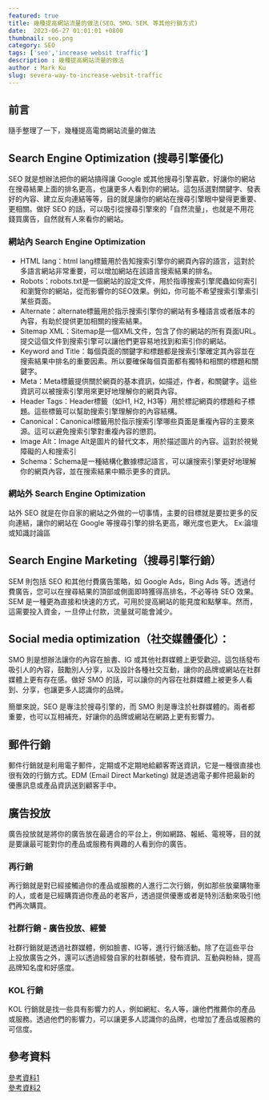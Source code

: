 ```yaml
---
featured: true
title: 幾種提高網站流量的做法(SEO、SMO、SEM、等其他行銷方式)
date:  2023-06-27 01:01:01 +0800
thumbnail: seo.png
category: SEO
tags: ['seo','increase websit traffic']
description : 幾種提高網站流量的做法
author : Mark Ku
slug: severa-way-to-increase-websit-traffic
---
```

## 前言
隨手整理了一下，幾種提高電商網站流量的做法 

## Search Engine Optimization (搜尋引擎優化)
SEO 就是想辦法把你的網站搞得讓 Google 或其他搜尋引擎喜歡，好讓你的網站在搜尋結果上面的排名更高，也讓更多人看到你的網站。這包括選對關鍵字、發表好的內容、建立反向連結等等，目的就是讓你的網站在搜尋引擎眼中變得更重要、更相關。做好 SEO 的話，可以吸引從搜尋引擎來的「自然流量」，也就是不用花錢買廣告，自然就有人來看你的網站。

### 網站內 Search Engine Optimization
* HTML lang：html lang標籤用於告知搜索引擎你的網頁內容的語言，這對於多語言網站非常重要，可以增加網站在該語言搜索結果的排名。
* Robots：robots.txt是一個網站的設定文件，用於指導搜索引擎爬蟲如何索引和瀏覽你的網站，從而影響你的SEO效果。例如，你可能不希望搜索引擎索引某些頁面。
* Alternate：alternate標籤用於指示搜索引擎你的網站有多種語言或者版本的內容，有助於提供更加相關的搜索結果。
* Sitemap XML：Sitemap是一個XML文件，包含了你的網站的所有頁面URL。提交這個文件到搜索引擎可以讓他們更容易地找到和索引你的網站。
* Keyword and Title：每個頁面的關鍵字和標題都是搜索引擎確定其內容並在搜索結果中排名的重要因素。所以要確保每個頁面都有獨特和相關的標題和關鍵字。
* Meta：Meta標籤提供關於網頁的基本資訊，如描述，作者，和關鍵字。這些資訊可以被搜索引擎用來更好地理解你的網頁內容。
* Header Tags：Header標籤（如H1, H2, H3等）用於標記網頁的標題和子標題。這些標籤可以幫助搜索引擎理解你的內容結構。
* Canonical：Canonical標籤用於指示搜索引擎哪些頁面是重複內容的主要來源。這可以避免搜索引擎對重複內容的懲罰。
* Image Alt：Image Alt是圖片的替代文本，用於描述圖片的內容。這對於視覺障礙的人和搜索引
* Schema：Schema是一種結構化數據標記語言，可以讓搜索引擎更好地理解你的網頁內容，並在搜索結果中顯示更多的資訊。

### 網站外 Search Engine Optimization
站外 SEO 就是在你自家的網站之外做的一切事情，主要的目標就是要拉更多的反向連結，讓你的網站在 Google 等搜尋引擎的排名更高，曝光度也更大。 Ex:論壇或知識討論區

## Search Engine Marketing（搜尋引擎行銷）
SEM 則包括 SEO 和其他付費廣告策略，如 Google Ads，Bing Ads 等。透過付費廣告，您可以在搜尋結果的頂部或側面即時獲得高排名，不必等待 SEO 效果。SEM 是一種更為直接和快速的方式，可用於提高網站的能見度和點擊率。然而，這需要投入資金，一旦停止付款，流量就可能會減少。

## Social media optimization（社交媒體優化）：
SMO 則是想辦法讓你的內容在臉書、IG 或其他社群媒體上更受歡迎。這包括發布吸引人的內容，鼓勵別人分享，以及設計各種社交互動，讓你的品牌或網站在社群媒體上更有存在感。做好 SMO 的話，可以讓你的內容在社群媒體上被更多人看到、分享，也讓更多人認識你的品牌。

簡單來說，SEO 是專注於搜尋引擎的，而 SMO 則是專注於社群媒體的。兩者都重要，也可以互相補充，好讓你的品牌或網站在網路上更有影響力。

## 郵件行銷
郵件行銷就是利用電子郵件，定期或不定期地給顧客寄送資訊，它是一種很直接也很有效的行銷方式。EDM (Email Direct Marketing) 就是透過電子郵件把最新的優惠訊息或產品資訊送到顧客手中。

## 廣告投放
廣告投放就是將你的廣告放在最適合的平台上，例如網路、報紙、電視等，目的就是要讓最可能對你的產品或服務有興趣的人看到你的廣告。

### 再行銷
再行銷就是對已經接觸過你的產品或服務的人進行二次行銷，例如那些放棄購物車的人，或者是已經購買過你產品的老客戶，透過提供優惠或者是特別活動來吸引他們再次購買。

### 社群行銷 - 廣告投放、經營
社群行銷就是透過社群媒體，例如臉書、IG等，進行行銷活動。除了在這些平台上投放廣告之外，還可以透過經營自家的社群帳號，發布資訊、互動與粉絲，提高品牌知名度和好感度。

### KOL 行銷
KOL 行銷就是找一些具有影響力的人，例如網紅、名人等，讓他們推薦你的產品或服務。透過他們的影響力，可以讓更多人認識你的品牌，也增加了產品或服務的可信度。

## 參考資料
[參考資料1](
https://zhuanlan.zhihu.com/p/423487049?utm_id=0&fbclid=IwAR3WuJJoJzlZxqw_sKjKqD2FeLgYJMR3zxBs535zUHRKpFh0qZusGmR6lTg
)  
[參考資料2](https://zhuanlan.zhihu.com/p/425310647)